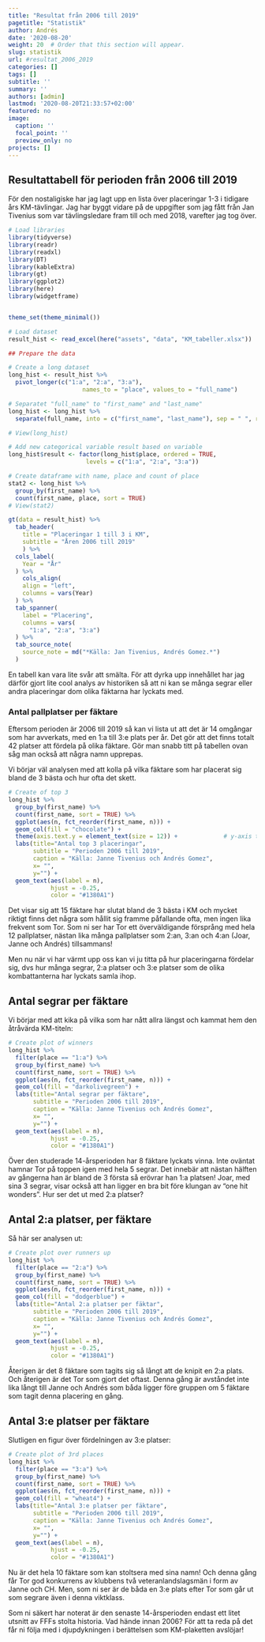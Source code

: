 ```yaml
---
title: "Resultat från 2006 till 2019"
pagetitle: "Statistik"
author: Andrés
date: '2020-08-20'
weight: 20  # Order that this section will appear.
slug: statistik
url: #resultat_2006_2019
categories: []
tags: []
subtitle: ''
summary: ''
authors: [admin]
lastmod: '2020-08-20T21:33:57+02:00'
featured: no
image:
  caption: ''
  focal_point: ''
  preview_only: no
projects: []
---
```


## Resultattabell för perioden från 2006 till 2019  

För den nostaligiske har jag lagt upp en lista över placeringar 1-3 i tidigare års KM-tävlingar. Jag har byggt vidare på de uppgifter som jag fått från Jan Tivenius som var tävlingsledare fram till och med 2018, varefter jag tog över.  

```r
# Load libraries
library(tidyverse)
library(readr)
library(readxl)
library(DT)
library(kableExtra)
library(gt)
library(ggplot2)
library(here)
library(widgetframe)


theme_set(theme_minimal())

```


```r
# Load dataset
result_hist <- read_excel(here("assets", "data", "KM_tabeller.xlsx"))

## Prepare the data

# Create a long dataset
long_hist <- result_hist %>% 
  pivot_longer(c("1:a", "2:a", "3:a"), 
                     names_to = "place", values_to = "full_name")

# Separatet "full_name" to "first_name" and "last_name"
long_hist <- long_hist %>% 
  separate(full_name, into = c("first_name", "last_name"), sep = " ", remove = FALSE)

# View(long_hist)

# Add new categorical variable result based on variable
long_hist$result <- factor(long_hist$place, ordered = TRUE,
                      levels = c("1:a", "2:a", "3:a"))

# Create dataframe with name, place and count of place
stat2 <- long_hist %>% 
  group_by(first_name) %>% 
  count(first_name, place, sort = TRUE)
# View(stat2)


```



```r

gt(data = result_hist) %>% 
  tab_header(
    title = "Placeringar 1 till 3 i KM",
    subtitle = "Åren 2006 till 2019"
    ) %>% 
  cols_label(
    Year = "År"
  ) %>% 
    cols_align(
    align = "left",
    columns = vars(Year)
  ) %>% 
  tab_spanner(
    label = "Placering",
    columns = vars(
      "1:a", "2:a", "3:a")
  ) %>% 
  tab_source_note(
    source_note = md("*Källa: Jan Tivenius, Andrés Gomez.*")
  )

```

En tabell kan vara lite svår att smälta. För att dyrka upp innehållet har jag därför gjort lite cool analys av historiken så att ni kan se många segrar eller andra placeringar dom olika fäktarna har lyckats med.

### Antal pallplatser per fäktare  

Eftersom perioden är 2006 till 2019 så kan vi lista ut att det är 14 omgångar som har avverkats, med en 1:a till 3:e plats per år. Det gör att det finns totalt 42 platser att fördela på olika fäktare. Gör man snabb titt på tabellen ovan såg man också att några namn upprepas.  

Vi börjar väl analysen med att kolla på vilka fäktare som har placerat sig bland de 3 bästa och hur ofta det skett.

```r
# Create of top 3
long_hist %>% 
  group_by(first_name) %>% 
  count(first_name, sort = TRUE) %>% 
  ggplot(aes(n, fct_reorder(first_name, n))) +
  geom_col(fill = "chocolate") +
  theme(axis.text.y = element_text(size = 12)) +             # y-axis text size
  labs(title="Antal top 3 placeringar", 
       subtitle = "Perioden 2006 till 2019",
       caption = "Källa: Janne Tivenius och Andrés Gomez",
       x= "", 
       y="") +
  geom_text(aes(label = n), 
            hjust = -0.25, 
            color = "#1380A1")

```
Det visar sig att 15 fäktare har slutat bland de 3 bästa i KM och mycket riktigt finns det några som hållit sig framme påfallande ofta, men ingen lika frekvent som Tor. Som ni ser har Tor ett överväldigande försprång med hela 12 pallplatser, nästan lika många pallplatser som 2:an, 3:an och 4:an (Joar, Janne och Andrés) tillsammans!  

Men nu när vi har värmt upp oss kan vi ju titta på hur placeringarna fördelar sig, dvs hur många segrar, 2:a platser och 3:e platser som de olika kombattanterna har lyckats samla ihop.

## Antal segrar per fäktare
Vi börjar med att kika på vilka som har nått allra längst och kammat hem den åtråvärda KM-titeln:

```r
# Create plot of winners
long_hist %>% 
  filter(place == "1:a") %>% 
  group_by(first_name) %>% 
  count(first_name, sort = TRUE) %>% 
  ggplot(aes(n, fct_reorder(first_name, n))) +
  geom_col(fill = "darkolivegreen") +
  labs(title="Antal segrar per fäktare", 
       subtitle = "Perioden 2006 till 2019",
       caption = "Källa: Janne Tivenius och Andrés Gomez",
       x= "", 
       y="") +
  geom_text(aes(label = n), 
            hjust = -0.25, 
            color = "#1380A1")
```
Över den studerade 14-årsperioden har 8 fäktare lyckats vinna. Inte oväntat hamnar Tor på toppen igen med hela 5 segrar. Det innebär att nästan hälften av gångerna han är bland de 3 första så erövrar han 1:a platsen! Joar, med sina 3 segrar, visar också att han ligger en bra bit före klungan av “one hit wonders”. Hur ser det ut med 2:a platser?

## Antal 2:a platser, per fäktare
Så här ser analysen ut:

```r
# Create plot over runners up
long_hist %>% 
  filter(place == "2:a") %>% 
  group_by(first_name) %>% 
  count(first_name, sort = TRUE) %>% 
  ggplot(aes(n, fct_reorder(first_name, n))) +
  geom_col(fill = "dodgerblue") +
  labs(title="Antal 2:a platser per fäktar", 
       subtitle = "Perioden 2006 till 2019",
       caption = "Källa: Janne Tivenius och Andrés Gomez",
       x= "", 
       y="") +
  geom_text(aes(label = n), 
            hjust = -0.25, 
            color = "#1380A1")

```
Återigen är det 8 fäktare som tagits sig så långt att de knipit en 2:a plats. Och återigen är det Tor som gjort det oftast. Denna gång är avståndet inte lika långt till Janne och Andrés som båda ligger före gruppen om 5 fäktare som tagit denna placering en gång.

## Antal 3:e platser per fäktare
Slutligen en figur över fördelningen av 3:e platser:

```r
# Create plot of 3rd places
long_hist %>% 
  filter(place == "3:a") %>% 
  group_by(first_name) %>% 
  count(first_name, sort = TRUE) %>% 
  ggplot(aes(n, fct_reorder(first_name, n))) +
  geom_col(fill = "wheat4") +
  labs(title="Antal 3:e platser per fäktare", 
       subtitle = "Perioden 2006 till 2019",
       caption = "Källa: Janne Tivenius och Andrés Gomez",
       x= "", 
       y="") +
  geom_text(aes(label = n), 
            hjust = -0.25, 
            color = "#1380A1")
```
Nu är det hela 10 fäktare som kan stoltsera med sina namn! Och denna gång får Tor god konkurrens av klubbens två veteranlandslagsmän i form av Janne och CH. Men, som ni ser är de båda en 3:e plats efter Tor som går ut som segrare även i denna viktklass.  

Som ni säkert har noterat är den senaste 14-årsperioden endast ett litet utsnitt av FFFs stolta historia. Vad hände innan 2006? För att ta reda på det får ni följa med i djupdykningen i berättelsen som KM-plaketten avslöjar!


